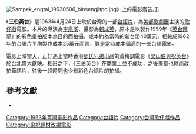 [[File:Sampek_engtai_19630506_binsengjitpo.jpg|thumb]]》上的電影廣告。]]

《'''三伯英台'''》是1963年4月24日上映於台灣的一部[[台語片|台語片]]，為[[美都歌劇團|美都歌劇團]]主演的[[歌仔戲|歌仔戲]]電影。本片的導演為[[李泉溪|李泉溪]]、攝影為[[賴成英|賴成英]]，原本是以製作1959年《[[英台拜墓|英台拜墓]]》的彩色重拍版本為目的而拍攝，成本約為當時的新台幣40萬元，相較於1962年的台語片平均製作成本25萬元而言，算是當時成本偏高的一部台語電影。

電影上映當天，正好遇上當時香港[[邵氏兄弟|邵氏兄弟]]出品的黃梅調電影《[[梁山伯與祝英台_(邵氏)|梁山伯與祝英台]]》於台北盛大獻映。相形之下，《三伯英台》在商業上並不成功，之後美都也轉而改拍華語片，往後一段時間也少有彩色台語片的拍攝。

== 參考文獻 ==
* {{cite thesis|title=重寫臺語電影史：黑白底片、彩色技術轉型和黨國文化治理|author=蘇致亨|publisher=國立臺灣大學|degree=碩士|year=2015|url=http://ndltd.ncl.edu.tw/cgi-bin/gs32/gsweb.cgi?o=dnclcdr&s=id=%22104NTU00208001%22.&searchmode=basic|access-date=2016-09-28|archive-date=2016-03-10|archive-url=https://web.archive.org/web/20160310200323/http://ndltd.ncl.edu.tw/cgi-bin/gs32/gsweb.cgi?o=dnclcdr&s=id=%22104NTU00208001%22.&searchmode=basic|dead-url=no}}

{{taiwan-stub}}

[[Category:1963年臺灣電影作品|Category:1963年臺灣電影作品]]
[[Category:台語片|Category:台語片]]
[[Category:台灣歌仔戲作品|Category:台灣歌仔戲作品]]
[[Category:梁祝題材改編電影|Category:梁祝題材改編電影]]